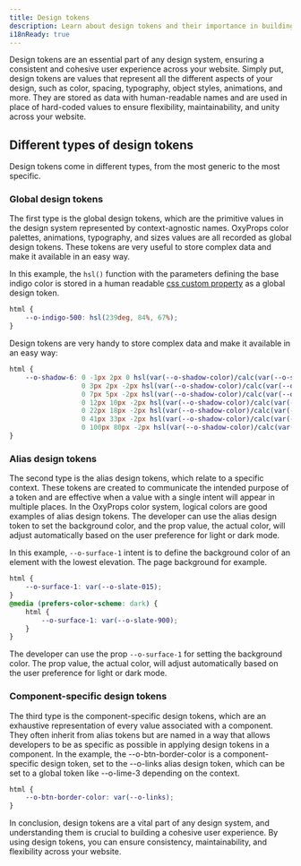 ```yaml
---
title: Design tokens
description: Learn about design tokens and their importance in building a consistent and cohesive user experience across your website.
i18nReady: true
---
```

Design tokens are an essential part of any design system, ensuring a consistent and cohesive user experience across your website. Simply put, design tokens are values that represent all the different aspects of your design, such as color, spacing, typography, object styles, animations, and more. They are stored as data with human-readable names and are used in place of hard-coded values to ensure flexibility, maintainability, and unity across your website.

## Different types of design tokens

Design tokens come in different types, from the most generic to the most specific.

### Global design tokens

The first type is the global design tokens, which are the primitive values in the design system represented by context-agnostic names. OxyProps color palettes, animations, typography, and sizes values are all recorded as global design tokens. These tokens are very useful to store complex data and make it available in an easy way.

In this example, the `hsl()` function with the parameters defining the base indigo color is stored in a human readable [css custom property](/en/core-concepts/css-custom-properties/) as a global design token.

```css title="Global design token"
html {
    --o-indigo-500: hsl(239deg, 84%, 67%);
}
```

Design tokens are very handy to store complex data and make it available in an easy way:

```css title="The --o-shadow-6 global design token"
html {
    --o-shadow-6: 0 -1px 2px 0 hsl(var(--o-shadow-color)/calc(var(--o-shadow-strength) + 2%)),
                  0 3px 2px -2px hsl(var(--o-shadow-color)/calc(var(--o-shadow-strength) + 3%)),
                  0 7px 5px -2px hsl(var(--o-shadow-color)/calc(var(--o-shadow-strength) + 3%)),
                  0 12px 10px -2px hsl(var(--o-shadow-color)/calc(var(--o-shadow-strength) + 4%)),
                  0 22px 18px -2px hsl(var(--o-shadow-color)/calc(var(--o-shadow-strength) + 5%)),
                  0 41px 33px -2px hsl(var(--o-shadow-color)/calc(var(--o-shadow-strength) + 6%)),
                  0 100px 80px -2px hsl(var(--o-shadow-color)/calc(var(--o-shadow-strength) + 7%));
}
```

### Alias design tokens

The second type is the alias design tokens, which relate to a specific context. These tokens are created to communicate the intended purpose of a token and are effective when a value with a single intent will appear in multiple places. In the OxyProps color system, logical colors are good examples of alias design tokens. The developer can use the alias design token to set the background color, and the prop value, the actual color, will adjust automatically based on the user preference for light or dark mode.

In this example, `--o-surface-1` intent is to define the background color of an element with the lowest elevation. The page background for example.

```css title="Alias design token"
html {
    --o-surface-1: var(--o-slate-015);
}
@media (prefers-color-scheme: dark) {
    html {
        --o-surface-1: var(--o-slate-900);
    }
}
```
 The developer can use the prop `--o-surface-1` for setting the background color. The prop value, the actual color, will adjust automatically based on the user preference for light or dark mode.

### Component-specific design tokens

The third type is the component-specific design tokens, which are an exhaustive representation of every value associated with a component. They often inherit from alias tokens but are named in a way that allows developers to be as specific as possible in applying design tokens in a component. In the example, the --o-btn-border-color is a component-specific design token, set to the --o-links alias design token, which can be set to a global token like --o-lime-3 depending on the context.

```css title="Component-specific design token"
html {
    --o-btn-border-color: var(--o-links);
}
```

In conclusion, design tokens are a vital part of any design system, and understanding them is crucial to building a cohesive user experience. By using design tokens, you can ensure consistency, maintainability, and flexibility across your website.
